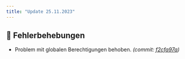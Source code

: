 ```yaml
---
title: "Update 25.11.2023"
---
```



<Releases server="2.7.2" serverNew frontend="1.6.1"/>

## 🐞 Fehlerbehebungen

* Problem mit globalen Berechtigungen behoben. _(commit: [f2cfa97a](https://github.com/Alf-Melmac/slotbotServer/commit/f2cfa97af66eca68ad3d5e33a67052500543c250))_
